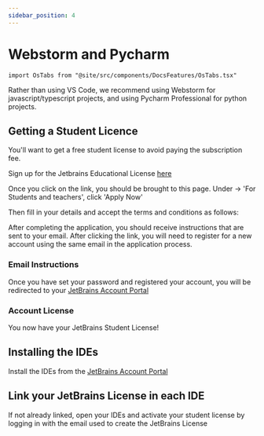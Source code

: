 ```yaml
---
sidebar_position: 4
---
```


# Webstorm and Pycharm

```mdx-code-block
import OsTabs from "@site/src/components/DocsFeatures/OsTabs.tsx"
```

Rather than using VS Code, we recommend using Webstorm for javascript/typescript projects,
and using Pycharm Professional for python projects.

## Getting a Student Licence

You'll want to get a free student license to avoid paying the subscription fee.

Sign up for the Jetbrains Educational License [here](https://www.jetbrains.com/community/education/#students)

Once you click on the link, you should be brought to this page. Under -> 'For Students and teachers', click 'Apply Now'

[//]: # ([Jetbrains Apply Now]&#40;./img/jetbrains_license.png&#41;)

Then fill in your details and accept the terms and conditions as follows:

[//]: # (### Fill in Details)

[//]: # (![Fill in Details]&#40;./img/student_application.png&#41;)

[//]: # ()
[//]: # (### Accept Terms and Conditions)

[//]: # (![Accept Terms]&#40;./img/accept_terms.png&#41;)

After completing the application, you should receive instructions that are sent to your email. After clicking the link, you will need to register for a new account using the same email in the application process.

[//]: # (![Email Instructions]&#40;./img/email_instructions.png&#41;)

### Email Instructions

[//]: # (![Email Account]&#40;./img/email_account.png&#41;)

Once you have set your password and registered your account, you will be redirected to your [JetBrains Account Portal][jetbrains-account-licenses]

### Account License

[//]: # (![Account Page]&#40;./img/license_confirm.png&#41;)

You now have your JetBrains Student License!

## Installing the IDEs

Install the IDEs from the [JetBrains Account Portal][jetbrains-account-licenses]

[//]: # (### Installing Webstorm)

[//]: # ()
[//]: # (![Webstorm Download]&#40;./img/webstorm-pycharm/webstorm_download.png&#41;)

[//]: # ()
[//]: # (```mdx-code-block)

[//]: # (import WebstormWindows from "./webstorm_markdown/_webstorm-windows.mdx")

[//]: # (import WebstormMacOS from "./webstorm_markdown/_webstorm-mac.mdx")

[//]: # (import WebstormLinux from "./webstorm_markdown/_webstorm-linux.mdx")

[//]: # ()
[//]: # (<OsTabs)

[//]: # (    windows={<WebstormWindows />})

[//]: # (    macos={<WebstormMacOS />})

[//]: # (    linux={<WebstormLinux />})

[//]: # (/>)

[//]: # (```)

[//]: # ()
[//]: # (### Installing Pycharm)

[//]: # ()
[//]: # (![Pycharm Download]&#40;./img/webstorm-pycharm/pycharm_download.png&#41;)

[//]: # ()
[//]: # (```mdx-code-block)

[//]: # (import PycharmWindows from "./pycharm_markdown/_pycharm_windows.mdx")

[//]: # (import PycharmMacOS from "./pycharm_markdown/_pycharm_mac.mdx")

[//]: # (import PycharmLinux from "./pycharm_markdown/_pycharm_linux.mdx")

[//]: # ()
[//]: # (<OsTabs)

[//]: # (    windows={<PycharmWindows />})

[//]: # (    macos={<PycharmMacOS />})

[//]: # (    linux={<PycharmLinux />})

[//]: # (/>)

[//]: # (```)

## Link your JetBrains License in each IDE

If not already linked, open your IDEs and activate your student license by logging in with the email
used to create the JetBrains License


[jetbrains-account-licenses]: https://account.jetbrains.com/licenses
